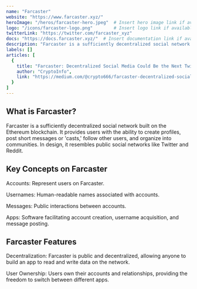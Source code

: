 ---
name: "Farcaster"
website: "https://www.farcaster.xyz/"
heroImage: "/heros/farcaster-hero.jpeg"  # Insert hero image link if available
logo: "/icons/farcaster-logo.png"        # Insert logo link if available
twitterLink: "https://twitter.com/farcaster_xyz"
docs: "https://docs.farcaster.xyz/"  # Insert documentation link if available
description: "Farcaster is a sufficiently decentralized social network built on Ethereum. Users can create profiles, post short messages or 'casts,' follow others, and organize into communities."
labels: []
articles: [
  {
    title: "Farcaster: Decentralized Social Media Could Be the Next Twitter and Facebook",
    author: "CryptoInfo",
    link: "https://medium.com/@crypto666/farcaster-decentralized-social-media-could-be-the-next-twitter-and-facebook-94f3956d20ac"
  }
]
---

## What is Farcaster?

Farcaster is a sufficiently decentralized social network built on the Ethereum blockchain. It provides users with the ability to create profiles, post short messages or 'casts,' follow other users, and organize into communities. In design, it resembles public social networks like Twitter and Reddit.

## Key Concepts on Farcaster

 Accounts: Represent users on Farcaster.

 Usernames: Human-readable names associated with accounts.

 Messages: Public interactions between accounts.

 Apps: Software facilitating account creation, username acquisition, and message posting.

## Farcaster Features

 Decentralization: Farcaster is public and decentralized, allowing anyone to build an app to read and write data on the network.
 
 User Ownership: Users own their accounts and relationships, providing the freedom to switch between different apps.

